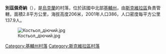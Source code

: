 {{coord|49|47|50|N|29|44|32|E|scale:30000|display=title}}

'''別茲佩奇納'''（{{lang-uk|Безпечна}}），是[[烏克蘭|烏克蘭]]的村落，位於該國中北部[[基輔州|基輔州]]，由[[斯克維拉區|斯克維拉區]]負責管轄，面積2.8平方公里，海拔高度206米，2001年人口386，人口密度每平方公里137.9人。

[[Image:Костьол_діючий.jpg|right]]

{{DEFAULTSORT:Безпечна}}
[[Category:基輔州村落|Category:基輔州村落]]
[[Category:斯克維拉區村落|Category:斯克維拉區村落]]


{{Kiev-geo-stub}}